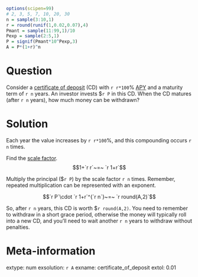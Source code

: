 ```r
options(scipen=99)
# 2, 3, 5, 7, 10, 20, 30
n = sample(3:10,1)
r = round(runif(1,0.02,0.07),4)
Pmant = sample(11:99,1)/10
Pexp = sample(2:5,1)
P = signif(Pmant*10^Pexp,3)
A = P*(1+r)^n

```

Question
========

Consider a [certificate of deposit](https://en.wikipedia.org/wiki/Certificate_of_deposit) (CD) with `r r*100`% [APY](https://en.wikipedia.org/wiki/Annual_percentage_yield) and a maturity term of `r n` years. An investor invests $`r P` in this CD. When the CD matures (after `r n` years), how much money can be withdrawn?


Solution
========

Each year the value increases by `r r*100`%, and this compounding occurs `r n` times.

Find the [scale factor](https://chadworley.github.io/a2/u17/slides_percent/slides_percent.html).
$$1+`r r`~=~ `r 1+r`$$

Multiply the principal ($`r P`) by the scale factor `r n` times. Remember, repeated multiplication can be represented with an exponent.

$$`r P`\cdot `r 1+r`^{`r n`}~=~ `r round(A,2)`$$

So, after `r n` years, this CD is worth $`r round(A,2)`. You need to remember to withdraw in a short grace period, otherwise the money will typically roll into a new CD, and you'll need to wait another `r n` years to withdraw without penalties.


Meta-information
============
extype: num
exsolution: `r A`
exname: certificate_of_deposit
extol: 0.01